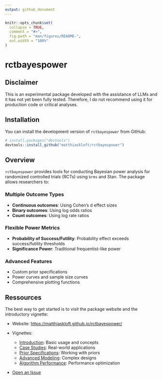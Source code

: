 ```yaml
---
output: github_document
---
```


<!-- README.md is generated from README.Rmd. Please edit that file -->

```r
knitr::opts_chunk$set(
  collapse = TRUE,
  comment = "#>",
  fig.path = "man/figures/README-",
  out.width = "100%"
)
```

# rctbayespower

<!-- badges: start -->
<!-- Note: Badges are placeholders for when the package is published -->
<!-- badges: end -->

## Disclaimer

This is an experimental package developed with the assistance of LLMs and it has not yet been fully tested. Therefore, I do not recommend using it for production code or critical analyses.



## Installation

You can install the development version of `rctbayespower` from GitHub:

```r
# install.packages("devtools")
devtools::install_github("matthiaskloft/rctbayespower")
```



## Overview

`rctbayespower` provides tools for conducting Bayesian power analysis for randomized controlled trials (RCTs) using `brms` and Stan. The package allows researchers to:

### Multiple Outcome Types

- **Continuous outcomes**: Using Cohen's d effect sizes
- **Binary outcomes**: Using log odds ratios
- **Count outcomes**: Using log rate ratios


### Flexible Power Metrics

- **Probability of Success/Futility**: Probability effect exceeds success/futility thresholds
- **Significance Power**: Traditional frequentist-like power


### Advanced Features

- Custom prior specifications
- Power curves and sample size curves
- Comprehensive plotting functions



## Ressources

The best way to get started is to visit the package website and the introductory vignette:

- Website: [https://matthiaskloft.github.io/rctbayespower/](https://matthiaskloft.github.io/rctbayespower/)

- Vignettes:
  - [Introduction](https://matthiaskloft.github.io/rctbayespower/articles/01-introduction.html): Basic usage and concepts
  - [Case Studies](https://matthiaskloft.github.io/rctbayespower/articles/02-case-studies.html): Real-world applications
  - [Prior Specifications](https://matthiaskloft.github.io/rctbayespower/articles/03-prior-specifications.html): Working with priors
  - [Advanced Modeling](https://matthiaskloft.github.io/rctbayespower/articles/04-advanced-modeling.html): Complex designs
  - [Algorithm Performance](https://matthiaskloft.github.io/rctbayespower/articles/05-algorithm-performance.html): Performance optimization

- [Open an Issue](https://github.com/matthiaskloft/rctbayespower/issues)


